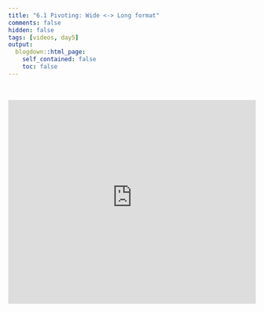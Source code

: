 ```yaml
---
title: "6.1 Pivoting: Wide <-> Long format"
comments: false
hidden: false
tags: [videos, day5]
output: 
  blogdown::html_page: 
    self_contained: false
    toc: false
---
```


<br>

<iframe style="border: 0;" width="100%" height="415" src="https://www.youtube-nocookie.com/embed/AguaOmgIkds?si=4Tb_buLR9B86_ZMz" title="YouTube video player" frameborder="0" allow="accelerometer; autoplay; clipboard-write; encrypted-media; gyroscope; picture-in-picture; web-share" allowfullscreen></iframe>

